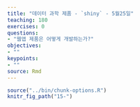 ```yaml
---
title: "데이터 과학 제품 - `shiny` - 5월25일"
teaching: 180
exercises: 0
questions:
- "웹앱 제품은 어떻게 개발하는가?"
objectives:
- ""
keypoints:
- ""
source: Rmd
---
```


```r
source("../bin/chunk-options.R")
knitr_fig_path("15-")
```

## 

